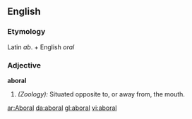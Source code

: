 ==English==

===Etymology===
Latin ''ab''. + English ''oral''
===Adjective===
'''aboral'''

#''(Zoology):'' Situated opposite to, or away from, the mouth.

[[ar:Aboral]]
[[da:aboral]]
[[gl:aboral]]
[[vi:aboral]]